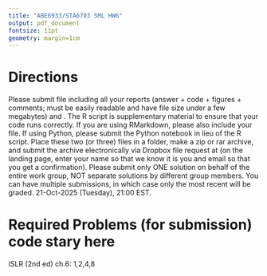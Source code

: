 ---
title: "ABE6933/STA6703 SML HW6"
output: pdf_document
fontsize: 11pt
geometry: margin=1cm
---

# Directions
Please submit \textbf{ONE PDF} file including all your reports (answer + code + figures + comments; must be easily readable and have file size under a few megabytes) and \textbf{ONE R code script}. The R script is supplementary material to ensure that your code runs correctly. If you are using RMarkdown, please also include your \texttt{.Rmd} file. If using Python, please submit the Python notebook in lieu of the R script.
Place these two (or three) files in a folder, make a zip or rar archive, and submit the archive electronically via Dropbox file request  at \texttt{\url{www.tinyurl.com/nbliznyuk-submit-files}}
(on the landing page, enter your name so that we know it is you and email so that you get a confirmation).
Please submit only ONE solution on behalf of the entire work group, NOT separate solutions by different group members. You can have multiple submissions, in which case only the most recent will be graded.
\textbf{Deadline:} 21-Oct-2025 (Tuesday), 21:00 EST.

<!-- #  Required Problems (for submission) -->
<!-- ISLR ch. 3: 4,10 -->


\bigskip

# Required Problems (for submission) code stary here

ISLR (2nd ed) ch.6: 1,2,4,8

<!-- ISLR (1st ed) ch.6: 1,2,4,8 -->


